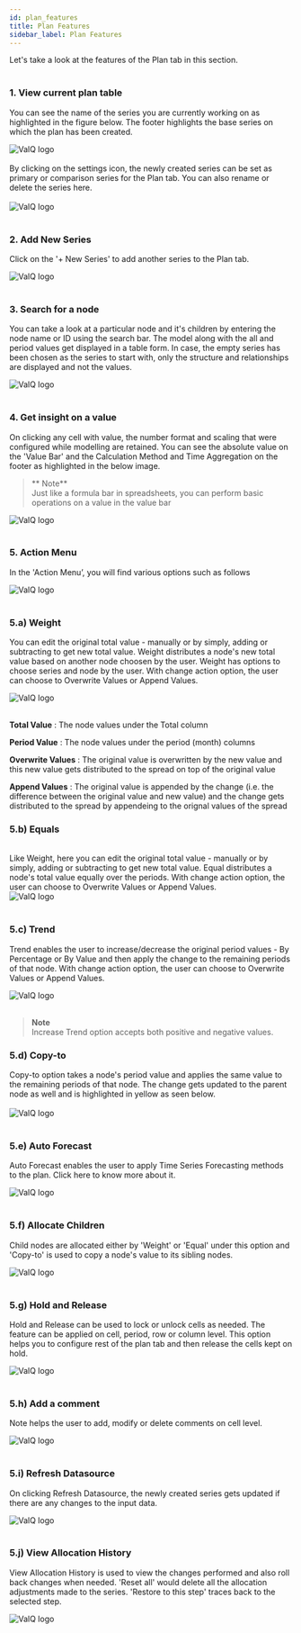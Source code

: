 ```yaml
---
id: plan_features
title: Plan Features
sidebar_label: Plan Features
---
```


<div style={{textAlign: 'justify'}}>
Let's take a look at the features of the Plan tab in this section. 
<br /> <br /> 

### 1. View current plan table
You can see the name of the series you are currently working on as highlighted in the figure below. The footer highlights the
base series on which the plan has been created. 
</div>
<div style={{textAlign: 'center'}}>
  <Zoom>
<img alt="ValQ logo" src={useBaseUrl('/doc-images/plan/plan5.png')} />
  </Zoom>
</div> <br />

<div style={{textAlign: 'justify'}}>
By clicking on the settings icon, the newly created series can be set as primary or comparison series for the Plan tab. You can also 
rename or delete the series here.
</div><br />

<div style={{textAlign: 'center'}}>
  <Zoom>
<img alt="ValQ logo" src={useBaseUrl('/doc-images/plan/plan5.2.png')} />
  </Zoom>
</div> <br />
<div style={{textAlign: 'justify'}}>

### 2. Add New Series
Click on the '+ New Series' to add another series to the Plan tab.
</div>
<div style={{textAlign: 'center'}}>
  <Zoom>
<img alt="ValQ logo" src={useBaseUrl('/doc-images/plan/plan18.png')} />
  </Zoom>
</div> <br />
<div style={{textAlign: 'justify'}}>

### 3. Search for a node
You can take a look at a particular node and it's children by entering the node name or ID  using the search bar. The model along with the
all and period values get displayed in a table form. In case, the empty series has been chosen as the series to start with, only the 
structure and relationships are displayed and not the values.
</div>
<div style={{textAlign: 'center'}}>
  <Zoom>
<img alt="ValQ logo" src={useBaseUrl('/doc-images/plan/plan6.png')} />
  </Zoom>
</div> <br />
<div style={{textAlign: 'justify'}}>

### 4. Get insight on a value
On clicking any cell with value, the number format and scaling that were configured while modelling are retained. 
You can see the absolute value on the 'Value Bar' and the Calculation
Method and Time Aggregation on the footer as highlighted in the below image. 

> ** Note** <br /> 
Just like a formula bar in spreadsheets, you can perform basic operations on a value in the value bar 

</div>
<div style={{textAlign: 'center'}}>
  <Zoom>
<img alt="ValQ logo" src={useBaseUrl('/doc-images/plan/plan17.png')} />
  </Zoom>
</div>

<div style={{textAlign: 'justify'}}> <br />

### 5. Action Menu 

In the 'Action Menu’, you will find various options such as follows <br />
<div style={{textAlign: 'center'}}>
  <Zoom>
<img alt="ValQ logo" src={useBaseUrl('/doc-images/plan/plan19.png')} />
  </Zoom>
</div> <br />

### 5.a) Weight

You can edit the original total value - manually or by simply, adding or subtracting to get new total value.
Weight distributes a node's new total value based on another node choosen by the user. Weight has options to choose series
and node by the user. With change action option, the user can choose to Overwrite Values or Append Values. 

</div>
<div style={{textAlign: 'center'}}>
  <Zoom>
<img alt="ValQ logo" src={useBaseUrl('/doc-images/plan/plan7.png')} />
  </Zoom>
</div> <br />

**Total Value**  : The node values under the Total column

**Period Value** : The node values under the period (month) columns

**Overwrite Values** : The original value is overwritten by the new value and this new value gets distributed to the spread on top of the original value

**Append Values**    : The original value is appended by the change (i.e. the difference between the original value and new value) and the change gets distributed to the spread by appendeing to the orignal values of the spread

### 5.b) Equals

<div style={{textAlign: 'justify'}}> <br />
Like Weight, here you can edit the original total value - manually or by simply, adding or subtracting to get new total value.
Equal distributes a node's total value equally over the periods. With change action option, the user can choose to Overwrite Values or Append Values.
</div>
<div style={{textAlign: 'center'}}>
  <Zoom>
<img alt="ValQ logo" src={useBaseUrl('/doc-images/plan/plan8.png')} />
  </Zoom>
</div>

<div style={{textAlign: 'justify'}}> <br />

### 5.c) Trend

Trend enables the user to increase/decrease the original period values - By Percentage or By Value and then apply the change to the remaining periods of that node.
With change action option, the user can choose to Overwrite Values or Append Values.
</div> 
<div style={{textAlign: 'center'}}>
  <Zoom>
<img alt="ValQ logo" src={useBaseUrl('/doc-images/plan/plan9.png')} />
  </Zoom>
</div> <br />

> **Note** <br /> 
Increase Trend option accepts both positive and negative values.


### 5.d) Copy-to

<div style={{textAlign: 'justify'}}>
Copy-to option takes a node's period value and applies the same value to the remaining periods of that node.
The change gets updated to the parent node as well and is highlighted in yellow as seen below.
</div> <br />
<div style={{textAlign: 'center'}}>
  <Zoom>
<img alt="ValQ logo" src={useBaseUrl('/doc-images/plan/plan10.png')} />
  </Zoom>
</div>

<div style={{textAlign: 'justify'}}> <br />

### 5.e) Auto Forecast

Auto Forecast enables the user to apply Time Series Forecasting methods to the plan. Click here to know more about it. 
</div>
<div style={{textAlign: 'center'}}>
  <Zoom>
<img alt="ValQ logo" src={useBaseUrl('/doc-images/plan/plan11.png')} />
  </Zoom>
</div>

<div style={{textAlign: 'justify'}}> <br />

### 5.f) Allocate Children

Child nodes are allocated either by 'Weight' or 'Equal' under this 
option and 'Copy-to' is used to copy a node's value to its sibling nodes.
</div>
<div style={{textAlign: 'center'}}>
  <Zoom>
<img alt="ValQ logo" src={useBaseUrl('/doc-images/plan/plan12.png')} />
  </Zoom>
</div>

<div style={{textAlign: 'justify'}}> <br />

### 5.g) Hold and Release
Hold and Release can be used to lock or unlock cells as needed. The feature can be applied on cell, period, row or column level.
This option helps you to configure rest of the plan tab and then release the cells kept on hold. 
</div>
<div style={{textAlign: 'center'}}>
  <Zoom>
<img alt="ValQ logo" src={useBaseUrl('/doc-images/plan/plan13.png')} />
  </Zoom>
</div>

<div style={{textAlign: 'justify'}}> <br />

### 5.h) Add a comment

Note helps the user to add, modify or delete comments on cell level. 
</div>
<div style={{textAlign: 'center'}}>
  <Zoom>
<img alt="ValQ logo" src={useBaseUrl('/doc-images/plan/plan14.png')} />
  </Zoom>
</div>

<div style={{textAlign: 'justify'}}> <br />

### 5.i) Refresh Datasource

On clicking Refresh Datasource, the newly created series gets updated if there are any changes to the input data.
</div>
<div style={{textAlign: 'center'}}>
  <Zoom>
<img alt="ValQ logo" src={useBaseUrl('/doc-images/plan/plan15.png')} />
  </Zoom>
</div>

<div style={{textAlign: 'justify'}}> <br />

### 5.j) View Allocation History

View Allocation History is used to view the changes performed and also roll back changes when needed.
'Reset all' would delete all the allocation adjustments made to the series. 'Restore to this
step' traces back to the selected step.
</div> 
<div style={{textAlign: 'center'}}>
  <Zoom>
<img alt="ValQ logo" src={useBaseUrl('/doc-images/plan/plan16.png')} />
  </Zoom>
</div>


